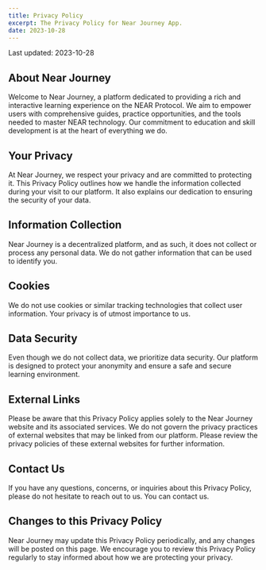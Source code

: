```yaml
---
title: Privacy Policy
excerpt: The Privacy Policy for Near Journey App.
date: 2023-10-28
---
```

<div className=" text-white">

Last updated: 2023-10-28

## About Near Journey

Welcome to Near Journey, a platform dedicated to providing a rich and interactive learning experience on the NEAR Protocol. We aim to empower users with comprehensive guides, practice opportunities, and the tools needed to master NEAR technology. Our commitment to education and skill development is at the heart of everything we do.

## Your Privacy

At Near Journey, we respect your privacy and are committed to protecting it. This Privacy Policy outlines how we handle the information collected during your visit to our platform. It also explains our dedication to ensuring the security of your data.

## Information Collection

Near Journey is a decentralized platform, and as such, it does not collect or process any personal data. We do not gather information that can be used to identify you.

## Cookies

We do not use cookies or similar tracking technologies that collect user information. Your privacy is of utmost importance to us.

## Data Security

Even though we do not collect data, we prioritize data security. Our platform is designed to protect your anonymity and ensure a safe and secure learning environment.

## External Links

Please be aware that this Privacy Policy applies solely to the Near Journey website and its associated services. We do not govern the privacy practices of external websites that may be linked from our platform. Please review the privacy policies of these external websites for further information.

## Contact Us

If you have any questions, concerns, or inquiries about this Privacy Policy, please do not hesitate to reach out to us. You can contact us.

## Changes to this Privacy Policy

Near Journey may update this Privacy Policy periodically, and any changes will be posted on this page. We encourage you to review this Privacy Policy regularly to stay informed about how we are protecting your privacy.

</div>